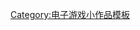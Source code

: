 {{asbox
| image     = Sportcar sergio luiz ara 01.svg
| pix       = 43
| subject   = [[竞速游戏]]
| qualifier = 
| category  = 竞速游戏小作品
| tempsort  =  
| name      = Template:Racing-videogame-stub
}}<noinclude>
[[Category:电子游戏小作品模板]]
</noinclude>